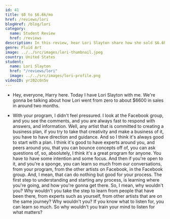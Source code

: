 ```yaml
---
id: 41
title: $0 to $6.6k/mo
href: /reviews/lori
blogHref: /blog/lori
category:
  name: Student Review
  href: /reviews
description: In this review, hear Lori Slayton share how she sold $6.6k of her original abstract fluid art in less than 60 days with her interactive fluid art workshops.
genre: Fluid Art
image: ../../src/images/lori-thumbnail.jpeg
country: United States
student:
  name: Lori Slayton
  href: "/reviews/lori"
  image: ../../src/images/lori-profile.png
videoID: yr202c6n5v
---
```


- Hey, everyone, Harry here. Today I have Lori Slayton with me. We're gonna be talking about how Lori went from zero to about $6600 in sales in around two months.

- With your program, I didn't feel pressured. I look at the Facebook group, and you see the comments, and you are always fast to respond with answers, and information. Well, any artist that is committed to creating a business plan, if you try to take that creativity and make a business of it, you have to have direction and guidance. And so I think it's always good to start with a plan. I think it's good to have experts around you, and peers around you, that you can bounce concepts off of, you can ask questions of, so, absolutely, I think it's a great program for anyone. You have to have some intention and some focus. And then if you're open to it, and you're a sponge, you can learn so much from our conversations, from your program, from the other artists on Facebook, in the Facebook group. And, I mean, that can do nothing but good for your process. The first step to understanding and starting any process, is learning where you're going, and how you're gonna get there. So, I mean, why wouldn't you? Why wouldn't you take the step to learn from people that have been there, from experts such as yourself, from other artists that are on the same journey? Why wouldn't you? If you know what to listen for, you can learn so much. So why wouldn't you train your mind to listen for what matters?
